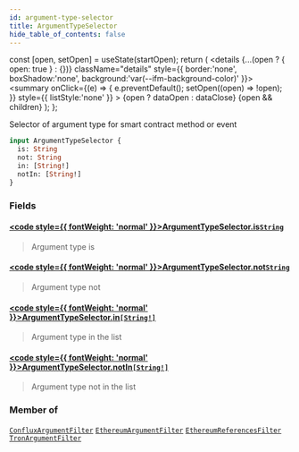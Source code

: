 ```yaml
---
id: argument-type-selector
title: ArgumentTypeSelector
hide_table_of_contents: false
---
```







  const [open, setOpen] = useState(startOpen);
  return (
    <details {...(open ? { open: true } : {})} className="details" style={{ border:'none', boxShadow:'none', background:'var(--ifm-background-color)' }}>
      <summary
        onClick={(e) => {
          e.preventDefault();
          setOpen((open) => !open);
        }}
        style={{ listStyle:'none' }}
      >
      {open ? dataOpen : dataClose}
      </summary>
      {open && children}
    </details>
  );
};








Selector of argument type for smart contract method or event


```graphql
input ArgumentTypeSelector {
  is: String
  not: String
  in: [String!]
  notIn: [String!]
}
```




### Fields

#### [<code style={{ fontWeight: 'normal' }}>ArgumentTypeSelector.<b>is</b></code>](#)<Bullet />[`String`](/docs/graphql-reference/scalars/string) <Badge class="badge badge--secondary" text="scalar"/> 
> 
> 
> Argument type is
> 

#### [<code style={{ fontWeight: 'normal' }}>ArgumentTypeSelector.<b>not</b></code>](#)<Bullet />[`String`](/docs/graphql-reference/scalars/string) <Badge class="badge badge--secondary" text="scalar"/> 
> 
> 
> Argument type not
> 

#### [<code style={{ fontWeight: 'normal' }}>ArgumentTypeSelector.<b>in</b></code>](#)<Bullet />[`[String!]`](/docs/graphql-reference/scalars/string) <Badge class="badge badge--secondary" text="list"/> <Badge class="badge badge--secondary" text="scalar"/> 
> 
> 
> Argument type in the list
> 

#### [<code style={{ fontWeight: 'normal' }}>ArgumentTypeSelector.<b>notIn</b></code>](#)<Bullet />[`[String!]`](/docs/graphql-reference/scalars/string) <Badge class="badge badge--secondary" text="list"/> <Badge class="badge badge--secondary" text="scalar"/> 
> 
> 
> Argument type not in the list
> 



### Member of

[`ConfluxArgumentFilter`](/docs/graphql-reference/inputs/conflux-argument-filter)  <Badge class="secondary" text="input"/><Bullet />[`EthereumArgumentFilter`](/docs/graphql-reference/inputs/ethereum-argument-filter)  <Badge class="secondary" text="input"/><Bullet />[`EthereumReferencesFilter`](/docs/graphql-reference/inputs/ethereum-references-filter)  <Badge class="secondary" text="input"/><Bullet />[`TronArgumentFilter`](/docs/graphql-reference/inputs/tron-argument-filter)  <Badge class="secondary" text="input"/>

